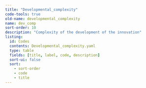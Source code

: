 ```yaml
---
title: "Developmental_complexity"
code-tools: true
old-name: developmental_complexity
name: dev_comp
sort-order: 10
description: "Complexity of the development of the innovation"
listing:
  id: Codes
  contents: Developmental_complexity.yaml
  type: table
  fields: [title, label, code, description]
  sort-ui: false
  sort:
    - sort-order
    - code
    - title
---
```


:::{ #Codes }
:::
